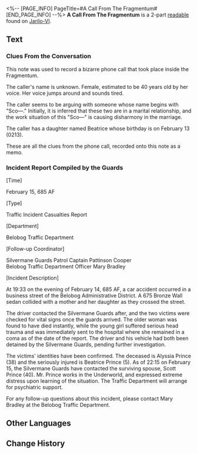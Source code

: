 <%-- [PAGE_INFO]
PageTitle=#A Call From The Fragmentum#
[END_PAGE_INFO] --%>
{{Readable Infobox
|id           = 151
|partIds      = 190311;190312
|title        = 
|image        = Item Jarilo-VI Readable.png
|world        = Jarilo-VI
|parts        = 2
|author       = <!--to be added-->
|description  = A story started by a call from within the Fragmentum at Backwater Pass.
|part1        = Clues From the Conversation
|source1      = {{cx|Source missing}}
|part2        = Incident Report Compiled by the Guards
|source2      = {{cx|Source missing}}
|characters   = 
|factions     = 
}}
'''A Call From The Fragmentum''' is a 2-part [[readable]] found on [[Jarilo-VI]].
<!--
==Location==
{{Map Embed|<map name>|<marker id>}}
-->
==Text==
===Clues From the Conversation===
This note was used to record a bizarre phone call that took place inside the Fragmentum.

The caller's name is unknown. Female, estimated to be 40 years old by her voice. Her voice jumps around and sounds tired.

The caller seems to be arguing with someone whose name begins with "Sco&mdash;." Initially, it is inferred that these two are in a marital relationship, and the work situation of this "Sco&mdash;" is causing disharmony in the marriage.

The caller has a daughter named Beatrice whose birthday is on February 13 (0213).

These are all the clues from the phone call, recorded onto this note as a memo.

===Incident Report Compiled by the Guards===
[Time]

February 15, 685 AF

[Type]

Traffic Incident Casualties Report

[Department]

Belobog Traffic Department

[Follow-up Coordinator]

Silvermane Guards Patrol Captain Pattinson Cooper<br />Belobog Traffic Department Officer Mary Bradley

[Incident Description]

At 19:33 on the evening of February 14, 685 AF, a car accident occurred in a business street of the Belobog Administrative District. A 675 Bronze Wall sedan collided with a mother and her daughter as they crossed the street.

The driver contacted the Silvermane Guards after, and the two victims were checked for vital signs once the guards arrived. The older woman was found to have died instantly, while the young girl suffered serious head trauma and was immediately sent to the hospital where she remained in a coma as of the date of the report. The driver and his vehicle had both been detained by the Silvermane Guards, pending further investigation.

The victims' identities have been confirmed. The deceased is Alyssia Prince (38) and the seriously injured is Beatrice Prince (5). As of 22:15 on February 15, the Silvermane Guards have contacted the surviving spouse, Scott Prince (40). Mr. Prince works in the Underworld, and expressed extreme distress upon learning of the situation. The Traffic Department will arrange for psychiatric support.

For any follow-up questions about this incident, please contact Mary Bradley at the Belobog Traffic Department.

<!--
==Trivia==
* 
-->
==Other Languages==
{{Other Languages
|en   = A Call From The Fragmentum
|zhs  = 裂界来电
|zht  = 裂界來電
|ja   = 裂界からの着信
|ko   = 열계에서 온 전화
|es   = Una llamada del Fragmentum
|fr   = Appel du Fragmentum
|ru   = Звонок из Фрагментума
|th   = สายเรียกเข้าจาก Fragmentum
|vi   = Cuộc Gọi Từ Rãnh Nứt
|de   = Ein Anruf aus dem Fragmentum
|id   = Telepon dari Fragmentum
|pt   = Uma Chamada do Fragmentum
}}

==Change History==
{{Change History|1.0}}